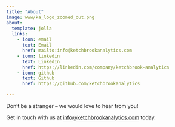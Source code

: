 ```yaml
---
title: "About"
image: www/ka_logo_zoomed_out.png
about:
  template: jolla
  links:
    - icon: email
      text: Email
      href: mailto:info@ketchbrookanalytics.com
    - icon: linkedin
      text: LinkedIn
      href: https://linkedin.com/company/ketchbrook-analytics
    - icon: github
      text: Github
      href: https://github.com/ketchbrookanalytics

---
```


Don't be a stranger -- we would love to hear from you!

Get in touch with us at [info@ketchbrookanalytics.com](mailto:info@ketchbrookanalytics.com) today.
